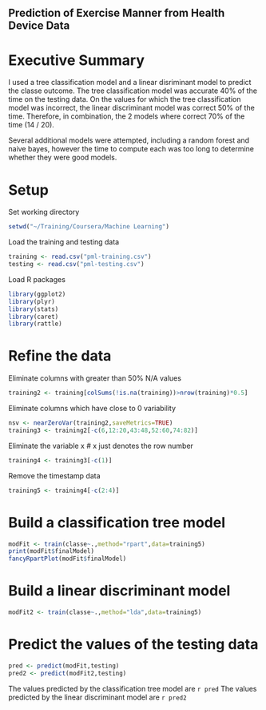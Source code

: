 ## Prediction of Exercise Manner from Health Device Data

# Executive Summary

I used a tree classification model and a linear disriminant model to predict the classe outcome. The tree classification model was accurate 40% of the time on the testing data. On the values for which the tree classification model was incorrect, the linear discriminant model was correct 50% of the time. Therefore, in combination, the 2 models where correct 70% of the time (14 / 20). 

Several additional models were attempted, including a random forest and naive bayes, however the time to compute each was too long to determine whether they were good models.

# Setup

Set working directory

```{r,echo=TRUE}
setwd("~/Training/Coursera/Machine Learning")
```

Load the training and testing data

```{r,echo=TRUE}
training <- read.csv("pml-training.csv")
testing <- read.csv("pml-testing.csv")
```

Load R packages

```{r,echo=TRUE}
library(ggplot2)
library(plyr)
library(stats)
library(caret)
library(rattle)
```

# Refine the data

Eliminate columns with greater than 50% N/A values

```{r,echo=TRUE}
training2 <- training[colSums(!is.na(training))>nrow(training)*0.5]
```

Eliminate columns which have close to 0 variability

```{r,echo=TRUE}
nsv <- nearZeroVar(training2,saveMetrics=TRUE)
training3 <- training2[-c(6,12:20,43:48,52:60,74:82)]
```

Eliminate the variable x # x just denotes the row number

```{r,echo=TRUE}
training4 <- training3[-c(1)]
```

Remove the timestamp data

```{r,echo=TRUE}
training5 <- training4[-c(2:4)]
```

# Build a classification tree model

```{r,echo=TRUE}
modFit <- train(classe~.,method="rpart",data=training5)
print(modFit$finalModel)
fancyRpartPlot(modFit$finalModel)
```

# Build a linear discriminant model

```{r,echo=TRUE}
modFit2 <- train(classe~.,method="lda",data=training5)
```


# Predict the values of the testing data
```{r,echo=TRUE}
pred <- predict(modFit,testing)
pred2 <- predict(modFit2,testing)
```

The values predicted by the classification tree model are `r pred`
The values predicted by the linear discriminant model are `r pred2`